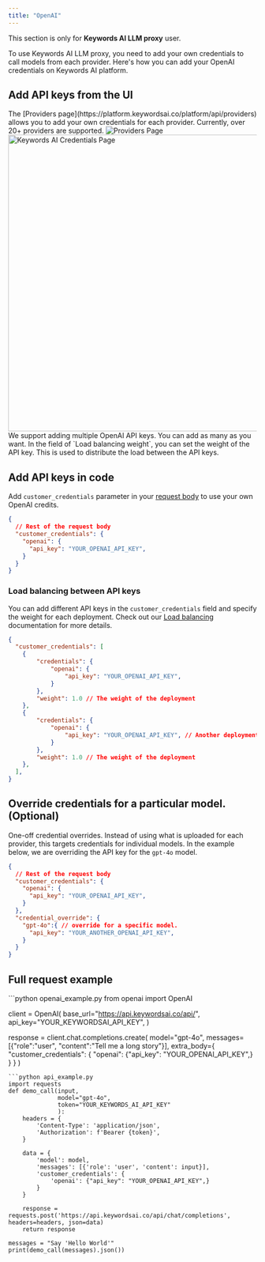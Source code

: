 ```yaml
---
title: "OpenAI"
---
```


<Note> This section is only for **Keywords AI LLM proxy** user.</Note>

To use Keywords AI LLM proxy, you need to add your own credentials to call models from each provider. Here's how you can add your OpenAI credentials on Keywords AI platform.

## Add API keys from the UI

<Steps>
<Step title="Go to the Providers page">
The [Providers page](https://platform.keywordsai.co/platform/api/providers) allows you to add your own credentials for each provider. Currently, over 20+ providers are supported.
<Frame>
<img src="https://keywordsai-static.s3.us-east-1.amazonaws.com/docs/settings/providers.jpg" alt="Providers Page"/>
</Frame>
</Step>
<Step title="Add your OpenAI API key.">

<img width="600"  src="https://keywordsai-static.s3.us-east-1.amazonaws.com/docs/Integrations/api_keys/openai_2.png" alt="Keywords AI Credentials Page"/>
</Step>
<Step title="Add more OpenAI API keys.">
We support adding multiple OpenAI API keys. You can add as many as you want. In the field of `Load balancing weight`, you can set the weight of the API key. This is used to distribute the load between the API keys.
</Step>
</Steps>

## Add API keys in code
Add `customer_credentials` parameter in your [request body](/api-endpoints/integration/chat-completions) to use your own OpenAI credits.

```json
{
  // Rest of the request body
  "customer_credentials": {
    "openai": {
      "api_key": "YOUR_OPENAI_API_KEY",
    }
  }
}
```
### Load balancing between API keys
You can add different API keys in the `customer_credentials` field and specify the weight for each deployment. Check out our [Load balancing](/features/generation/load-balancing#load-balancing-between-deployments) documentation for more details.
```json
{
  "customer_credentials": [
    {
        "credentials": {
            "openai": {
                "api_key": "YOUR_OPENAI_API_KEY",
            }
        },
        "weight": 1.0 // The weight of the deployment
    },
    {
        "credentials": {
            "openai": {
                "api_key": "YOUR_OPENAI_API_KEY", // Another deployment
            }
        },
        "weight": 1.0 // The weight of the deployment
    },
  ],
}
```
## Override credentials for a particular model. (Optional)
One-off credential overrides. Instead of using what is uploaded for each provider, this targets credentials for individual models. In the example below, we are overriding the API key for the `gpt-4o` model.
```json
{
  // Rest of the request body
  "customer_credentials": {
    "openai": {
      "api_key": "YOUR_OPENAI_API_KEY",
    }
  },
  "credential_override": {
    "gpt-4o":{ // override for a specific model.
      "api_key": "YOUR_ANOTHER_OPENAI_API_KEY",
    }
  }
}
```

## Full request example
<Accordion title="Example">
<CodeGroup>
```python openai_example.py
from openai import OpenAI

client = OpenAI(
    base_url="https://api.keywordsai.co/api/",
    api_key="YOUR_KEYWORDSAI_API_KEY",
)

response = client.chat.completions.create(
    model="gpt-4o",
    messages=[{"role":"user", "content":"Tell me a long story"}],
    extra_body={
      "customer_credentials": {
          "openai": {"api_key": "YOUR_OPENAI_API_KEY",}
       }
    }
)
```
```python api_example.py
import requests
def demo_call(input, 
              model="gpt-4o",
              token="YOUR_KEYWORDS_AI_API_KEY"
              ):
    headers = {
        'Content-Type': 'application/json',
        'Authorization': f'Bearer {token}',
    }

    data = {
        'model': model,
        'messages': [{'role': 'user', 'content': input}],
        'customer_credentials': {
            'openai': {"api_key": "YOUR_OPENAI_API_KEY",}
        }
    }

    response = requests.post('https://api.keywordsai.co/api/chat/completions', headers=headers, json=data)
    return response

messages = "Say 'Hello World'"
print(demo_call(messages).json())
```
</CodeGroup>
</Accordion>
